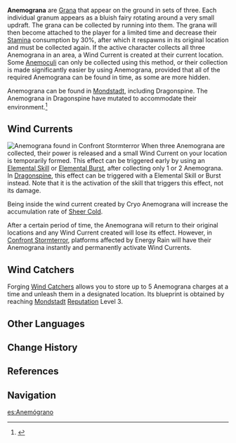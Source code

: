 {{Terminology Infobox
|image        = Anemograna.png
|type         = Grana
|type2        = Exploration
|type3        = Game Systems
|region       = Mondstadt
}}
{{Description|Sometimes in the wild you may see a mysterious kind of life form called an Anemogranum. These curious beings will follow travelers around. Gather several Anemograna together to form a wind current.|[[Loading Screen]]: Anemograna}}
'''Anemograna''' are [[Grana]] that appear on the ground in sets of three. Each individual granum appears as a bluish fairy rotating around a very small updraft. The grana can be collected by running into them. The grana will then become attached to the player for a limited time and decrease their [[Stamina]] consumption by 30%, after which it respawns in its original location and must be collected again. If the active character collects all three Anemograna in an area, a Wind Current is created at their current location. Some [[Anemoculus|Anemoculi]] can only be collected using this method, or their collection is made significantly easier by using Anemograna, provided that all of the required Anemograna can be found in time, as some are more hidden.

Anemograna can be found in [[Mondstadt]], including Dragonspine. The Anemograna in Dragonspine have mutated to accommodate their environment.<ref>{{Ref/Loading|Anemograna}}</ref>

==Wind Currents==
[[File:Anemograna 1.png|thumb|left|Anemograna found in Confront Stormterror]]
When three Anemograna are collected, their power is released and a small Wind Current on your location is temporarily formed. This effect can be triggered early by using an {{Anemo}} [[Elemental Skill]] or [[Elemental Burst]], after collecting only 1 or 2 Anemograna. In [[Dragonspine]], this effect can be triggered with a {{Cryo}} Elemental Skill or Burst instead. Note that it is the activation of the skill that triggers this effect, not its damage.

Being inside the wind current created by Cryo Anemograna will increase the accumulation rate of [[Sheer Cold]].

After a certain period of time, the Anemograna will return to their original locations and any Wind Current created will lose its effect. However, in [[Confront Stormterror]], platforms affected by Energy Rain will have their Anemograna instantly and permanently activate Wind Currents.{{clr}}

==Wind Catchers==
Forging [[Wind Catcher]]s allows you to store up to 5 Anemograna charges at a time and unleash them in a designated location. Its blueprint is obtained by reaching [[Mondstadt]] [[Reputation]] Level 3.

==Other Languages==
{{Other Languages|default_hidden = 1
|en      = Anemogranum
|zhs     = 风种子
|zhs_rm  = Fēng Zhǒngzǐ
|zht     = 風種子
|zht_rm  = Fēng Zhǒngzǐ
|ja      = 風の種
|ja_rm   = Kaze no Tane<ref>{{Ref/Companion|Sucrose|note=Japanese Voice-Over}}</ref>
|ko      = 바람 씨앗
|ko_rm   = Baram Ssiat
|es      = Anemógrano
|fr      = Anémogranum
|ru      = Анемогранум
|th      = Anemogranum
|vi      = Hạt Giống Phong
|de      = Anemogranum
|id      = Anemogranum
|pt      = Anemogrão
}}

==Change History==
{{Change History|1.0}}

==References==
{{Reflist}}

==Navigation==
{{Exploration Navbox|Mondstadt}}

[[es:Anemógrano]]